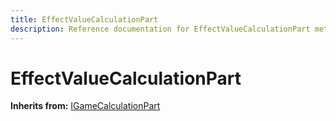```yaml
---
title: EffectValueCalculationPart
description: Reference documentation for EffectValueCalculationPart meta class
---
```



# EffectValueCalculationPart

**Inherits from:** [IGameCalculationPart](/classes/igamecalculationpart)

<ClassDetails file="/db/classes/EffectValueCalculationPart.9f9e2fb02fee.json" />
